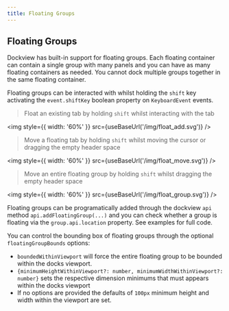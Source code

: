 ```yaml
---
title: Floating Groups
---
```




## Floating Groups

Dockview has built-in support for floating groups. Each floating container can contain a single group with many panels
and you can have as many floating containers as needed. You cannot dock multiple groups together in the same floating container.

<FrameworkSpecific framework='React'>
  <DocRef declaration="IDockviewReactProps" methods={['floatingGroupBounds', 'disableFloatingGroups']} />
</FrameworkSpecific>

<FrameworkSpecific framework='JavaScript'>
  <DocRef declaration="DockviewComponentOptions" methods={['floatingGroupBounds', 'disableFloatingGroups']} />
</FrameworkSpecific>

<LiveExample framework="react" id="dockview/floating-groups"/>


Floating groups can be interacted with whilst holding the `shift` key activating the `event.shiftKey` boolean property on `KeyboardEvent` events.

> Float an existing tab by holding `shift` whilst interacting with the tab

<img style={{ width: '60%' }} src={useBaseUrl('/img/float_add.svg')} />

> Move a floating tab by holding `shift` whilst moving the cursor or dragging the empty
> header space

<img style={{ width: '60%' }} src={useBaseUrl('/img/float_move.svg')} />

> Move an entire floating group by holding `shift` whilst dragging the empty header space

<img style={{ width: '60%' }} src={useBaseUrl('/img/float_group.svg')} />

Floating groups can be programatically added through the dockview `api` method `api.addFloatingGroup(...)` and you can check whether
a group is floating via the `group.api.location` property. See examples for full code.

You can control the bounding box of floating groups through the optional `floatingGroupBounds` options:

-   `boundedWithinViewport` will force the entire floating group to be bounded within the docks viewport.
-   `{minimumHeightWithinViewport?: number, minimumWidthWithinViewport?: number}` sets the respective dimension minimums that must appears within the docks viewport
-   If no options are provided the defaults of `100px` minimum height and width within the viewport are set.


